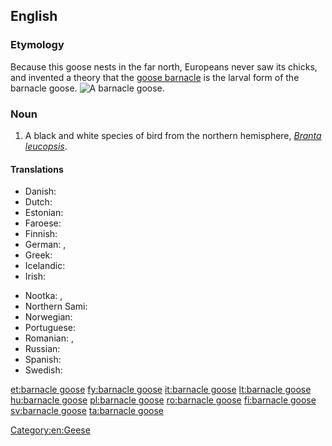 ==English==
{{wikipedia}}
{{wikispecies|Branta leucopsis}}

===Etymology===
Because this goose nests in the far north, Europeans never saw its chicks, and invented a theory that the [[goose barnacle]] is the larval form of the barnacle goose.
[[Image:Branta leucopsis.jpg|thumb|right|A barnacle goose.]]

===Noun===
{{en-noun|head=[[barnacle]] [[goose]]|barnacle geese}}

# A black and white species of bird from the northern hemisphere, ''[[Branta leucopsis]]''.

====Translations====
{{trans-top|''Branta leucopsis''}}
* Danish: {{t|da|bramgås|c}}
* Dutch: {{t+|nl|brandgans|c}}
* Estonian: {{t|et|valgepõsk-lagle}}
* Faroese: {{t|fo|brandgás|f}}
* Finnish: {{t+|fi|valkoposkihanhi}}
* German: {{t|de|Weißwangengans|f}}, {{t+|de|Nonnengans|f}}
* Greek: {{t|el|αγριόχηνα|f}}
* Icelandic: {{t+|is|helsingi|m}}
* Irish: {{t|ga|gé ghiúrainn|f}}
{{trans-mid}}
* Nootka: {{t|nuk|c̓aʔinwa}}, {{t|nuk|c̓eʔinwa}}
* Northern Sami: {{t|se|vilgesnierčuonjá}}
* Norwegian: {{t|no|hvitkinngås|f}}
* Portuguese: {{t|pt|ganso-de-faces-brancas|m}}
* Romanian: {{t|ro|gâscă cu obraz alb|f}}, {{t|ro|gâscă-călugăriță|f}}
* Russian: {{t|ru|каза́рка белощёкая|f}}
* Spanish: {{t|es|barnacla cariblanca|f}}
* Swedish: {{t+|sv|vitkindad gås|c}}
{{trans-bottom}}

[[Category:en:Geese]]

[[et:barnacle goose]]
[[fy:barnacle goose]]
[[it:barnacle goose]]
[[lt:barnacle goose]]
[[hu:barnacle goose]]
[[pl:barnacle goose]]
[[ro:barnacle goose]]
[[fi:barnacle goose]]
[[sv:barnacle goose]]
[[ta:barnacle goose]]